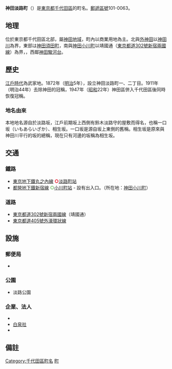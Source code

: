 {{pathnav|日本|東京都|千代田區|frame=1}}
{{Infobox Settlement
|official_name = 神田淡路町
|native_name =
|settlement_type = [[町|町]]
|image_skyline =
|imagesize =
|image_caption =
|image_flag =
|image_seal =
| image_map =
| map_caption =
|subdivision_type = [[國家|國家]]
|subdivision_name = [[File:Flag_of_Japan.svg|border]] [[日本|日本]]
|subdivision_type1 = [[都道府縣|都道府縣]]
|subdivision_name1 = [[File:Flag_of_Tokyo_Prefecture.svg|25px]] [[東京都|東京都]]
|subdivision_type2 = [[東京都區部|特別區]]
|subdivision_name2 = [[File:Flag_of_Chiyoda,_Tokyo.svg|25px]] [[千代田區|千代田區]]
|established_title =
|established_date =
|government_type =
|leader_title =
|leader_name =
|area_magnitude =
|area_total_sq_mi =
|area_total_km2 =
|area_land_sq_mi =
|area_land_km2 =
|area_urban_sq_mi =
|area_urban_km2 =
|area_metro_km2 =
|area_metro_sq_mi =
|population_as_of= 2013年（平成25年）7月1日
|population_footnotes =
|population_total = 1017<ref>[http://www.city.chiyoda.lg.jp/koho/kuse/gaiyo/toke/cho-setai/cho-setaih2507.html 町丁別世帯数および人口（住民基本台帳）：平成25年7月1日現在-千代田区総合ホームページ] {{webarchive|url=https://web.archive.org/web/20131023173846/http://www.city.chiyoda.lg.jp/koho/kuse/gaiyo/toke/cho-setai/cho-setaih2507.html |date=2013-10-23 }}</ref>
|population_urban =
|population_metro =
|population_density_sq_mi =
|population_density_km2 =
| timezone = [[日本標準時間|JST]]
| utc_offset = +9
|timezone_DST =
|utc_offset_DST =
|latd=|latm=|lats=|latNS=
|longd=|longm=|longs=|longEW=
|elevation_footnotes=
|elevation_m =
|elevation_ft =
|postal_code_type = [[郵遞區號|郵遞區號]]
|postal_code = 101-0063
|area_code =
|website =
|footnotes =
}}
'''神田淡路町'''（{{jpn|j=神田淡路町|hg=かんだあわじちょう|rm=Kanda-awajichō|f=y}}）是[[東京都|東京都]][[千代田區|千代田區]]的町名。[[郵遞區號|郵遞區號]]101-0063。

== 地理 ==
位於東京都千代田區北部，屬[[神田區|神田地域]]，町內以商業用地為主。北與[[外神田|外神田]]以[[神田川_(東京都)|神田川]]為界，東部は[[神田須田町|神田須田町]]，南與[[神田小川町|神田小川町]]以靖國通（[[東京都道302號新宿兩國線|東京都道302號新宿兩國線]]）為界，，西鄰[[神田駿河台|神田駿河台]]。

== 歷史 ==
[[江戶時代|江戶時代]]為武家地。1872年（[[明治|明治]]5年），設立神田淡路町一、二丁目。1911年（明治44年）去除神田的冠稱，1947年（[[昭和|昭和]]22年）神田區併入千代田區後同時恢復冠稱。

=== 地名由來 ===
本地地名源自於淡路坂，江戶前期坂上西側有鈴木淡路守的屋敷而得名，也稱一口坂（いもあらいざか）、相生坂。一口坂是源自坂上東側{{link-ja|太田姫稻荷神社|太田姫稲荷神社}}的舊稱。相生坂是原來與神田川平行的坂的總稱，現在只有河邊的坂稱為相生坂。

== 交通 ==
=== 鐵路 ===
* [[東京地下鐵|東京地下鐵]][[東京地下鐵丸之內線|丸之內線]] <span style="color:#e60012">'''○'''</span>[[淡路町站|淡路町站]]
* [[都營地下鐵|都營地下鐵]][[都營地下鐵新宿線|新宿線]] <span style="color:#6cbb5a">'''○'''</span>[[小川町站_(東京都)|小川町站]] - 設有出入口。（所在地：[[神田小川町|神田小川町]]）

=== 道路 ===
* [[東京都道302號新宿兩國線|東京都道302號新宿兩國線]]（靖國通）
* [[東京都道405號外濠環狀線|東京都道405號外濠環狀線]]

== 設施 ==
=== 郵便局 ===
* {{link-ja|神田郵便局|神田郵便局}}

=== 公園 ===
* 淡路公園

=== 企業、法人 ===
* {{link-ja|WATERRAS|ワテラス}}
* [[白泉社|白泉社]]
* {{link-ja|日本損害保險協會|日本損害保険協会}}

== 備註 ==
{{reflist}}

{{千代田區的町名}}
{{DEFAULTSORT:Kanda-Awajicho}}
[[Category:千代田區町名|Category:千代田區町名]]
[[Category:以人名命名的日本行政區|町]]